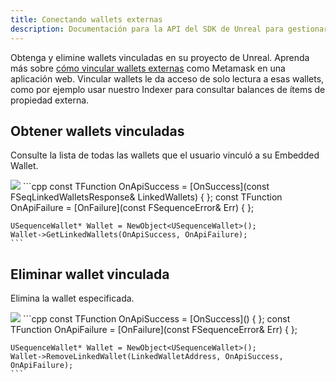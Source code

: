 ```yaml
---
title: Conectando wallets externas
description: Documentación para la API del SDK de Unreal para gestionar sesiones en la infraestructura de Sequence orientada a juegos web3.
---
```


Obtenga y elimine wallets vinculadas en su proyecto de Unreal. Aprenda más sobre [cómo vincular wallets externas](/solutions/wallets/developers/embedded-wallet/wallet-linking) como Metamask en una aplicación web.
Vincular wallets le da acceso de solo lectura a esas wallets, como por ejemplo usar nuestro Indexer para consultar balances de ítems de propiedad externa.

## Obtener wallets vinculadas
Consulte la lista de todas las wallets que el usuario vinculó a su Embedded Wallet.

<Tabs>
  <Tab title="Blueprint">
    <Frame>
      <img src="/images/unreal/get_linked_wallets.png" />
    </Frame>
  </Tab>

  <Tab title="C++">
    ```cpp
    const TFunction<void (FSeqLinkedWalletsResponse)> OnApiSuccess = [OnSuccess](const FSeqLinkedWalletsResponse& LinkedWallets) { };
    const TFunction<void (FSequenceError)> OnApiFailure = [OnFailure](const FSequenceError& Err) { };

    USequenceWallet* Wallet = NewObject<USequenceWallet>();
    Wallet->GetLinkedWallets(OnApiSuccess, OnApiFailure);
    ```
  </Tab>
</Tabs>

## Eliminar wallet vinculada
Elimina la wallet especificada.

<Tabs>
  <Tab title="Blueprint">
    <Frame>
      <img src="/images/unreal/remove_linked_wallets.png" />
    </Frame>
  </Tab>

  <Tab title="C++">
    ```cpp
    const TFunction<void()> OnApiSuccess = [OnSuccess]() { };
    const TFunction<void (FSequenceError)> OnApiFailure = [OnFailure](const FSequenceError& Err) { };

    USequenceWallet* Wallet = NewObject<USequenceWallet>();
    Wallet->RemoveLinkedWallet(LinkedWalletAddress, OnApiSuccess, OnApiFailure);
    ```
  </Tab>
</Tabs>